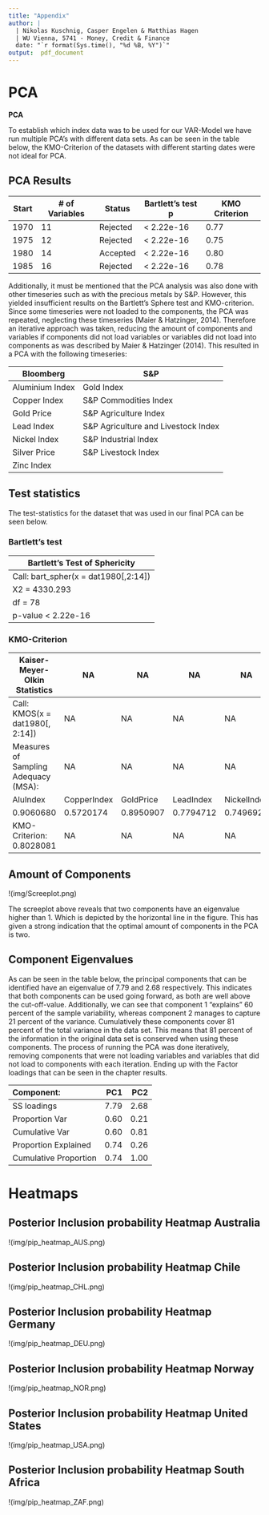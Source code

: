 ```yaml
---
title: "Appendix"
author: |
  | Nikolas Kuschnig, Casper Engelen & Matthias Hagen
  | WU Vienna, 5741 - Money, Credit & Finance
  date: "`r format(Sys.time(), "%d %B, %Y")`"
output:  pdf_document
---
```


# PCA  

**PCA**

To establish which index data was to be used for our VAR-Model we have run multiple PCA’s with different data sets. As can be seen in the table below, the KMO-Criterion of the datasets with different starting dates were not ideal for PCA. 

## PCA Results
| Start | # of Variables | Status | Bartlett's test p | KMO Criterion |
| --- | --- | --- | --- | --- |
| 1970 | 11 | Rejected | < 2.22e-16 | 0.77 |
| 1975 | 12 | Rejected | < 2.22e-16 | 0.75 |
| 1980 | 14 | Accepted | < 2.22e-16 | 0.80 |
| 1985 | 16 | Rejected | < 2.22e-16 | 0.78 |


Additionally, it must be mentioned that the PCA analysis was also done with other timeseries such as with the precious metals by S&P. However, this yielded insufficient results on the Bartlett’s Sphere test and KMO-criterion. Since some timeseries were not loaded to the components, the PCA was repeated, neglecting these timeseries (Maier & Hatzinger, 2014). Therefore an iterative approach was taken, reducing the amount of components and variables if components did not load variables or variables did not load into components as was described by Maier & Hatzinger (2014). This resulted in a PCA with the following timeseries:


| Bloomberg | S&P | 
| --- | --- |
| Aluminium Index | Gold Index |
| Copper Index | S&P Commodities Index |
| Gold Price | S&P Agriculture Index |
| Lead Index | S&P Agriculture and Livestock Index |
| Nickel Index | S&P Industrial Index |
| Silver Price | S&P Livestock Index |
| Zinc Index | |

##  Test statistics
The test-statistics for the dataset that was used in our final PCA can be seen below. 

### Bartlett's test
| Bartlett's Test of Sphericity |
| --- |
| Call: bart_spher(x = dat1980[,2:14]) |
| X2 = 4330.293                 |
| df = 78                       |
| p-value < 2.22e-16            |


### KMO-Criterion
| Kaiser-Meyer-Olkin Statistics | NA | NA | NA | NA | NA | NA | NA | NA | NA | NA | NA | NA |
| --- | --- | --- | --- | --- | --- | --- | --- | --- | --- | --- | --- | --- | --- | --- |
| Call: KMOS(x = dat1980[, 2:14])| NA | NA | NA | NA | NA | NA | NA | NA | NA | NA | NA | NA |
| Measures of Sampling Adequacy (MSA): | NA | NA | NA | NA | NA | NA | NA | NA | NA | NA | NA | NA |
| AluIndex | CopperIndex | GoldPrice | LeadIndex | NickelIndex | SilverPrice |SPIndex | SP.AgriIndex |SP.Agri.LiveIndex |SP.GoldIndex | SPIndustrialIndex |SP.LivestockIndex |ZincIndex |
| 0.9060680 | 0.5720174 | 0.8950907 | 0.7794712 | 0.7496926   | 0.8713319   | 0.8778559 | 0.7029208    | 0.7286195         | 0.8670121    | 0.8728420         | 0.6927517 | 0.7095550 |
| KMO-Criterion: 0.8028081             | NA          | NA        | NA        | NA          | NA          | NA        | NA           | NA                | NA  | NA | NA                | NA        |

##  Amount of Components

!(img/Screeplot.png)

The screeplot above reveals that two components have an eigenvalue higher than 1. Which is depicted by the horizontal line in the figure. This has given a strong indication that the optimal amount of components in the PCA is two.

##  Component Eigenvalues
As can be seen in the table below, the principal components that can be identified have an eigenvalue of 7.79 and 2.68 respectively. This indicates that both components can be used going forward, as both are well above the cut-off-value. Additionally, we can see that component 1 “explains” 60 percent of the sample variability, whereas component 2 manages to capture 21 percent of the variance. Cumulatively these components cover 81 percent of the total variance in the data set. This means that 81 percent of the information in the original data set is conserved when using these components.
The process of running the PCA was done iteratively, removing components that were not loading variables and variables that did not load to components with each iteration. Ending up with the Factor loadings that can be seen in the chapter results.

|Component:            |  PC1|  PC2|
|:---------------------|----:|----:|
|SS loadings           | 7.79| 2.68|
|Proportion Var        | 0.60| 0.21|
|Cumulative Var        | 0.60| 0.81|
|Proportion Explained  | 0.74| 0.26|
|Cumulative Proportion | 0.74| 1.00|

\newpage

#  Heatmaps

##  Posterior Inclusion probability Heatmap Australia

!(img/pip_heatmap_AUS.png)

##  Posterior Inclusion probability Heatmap Chile

!(img/pip_heatmap_CHL.png)

##  Posterior Inclusion probability Heatmap Germany

!(img/pip_heatmap_DEU.png)

##  Posterior Inclusion probability Heatmap Norway

!(img/pip_heatmap_NOR.png)

##  Posterior Inclusion probability Heatmap United States

!(img/pip_heatmap_USA.png)

##  Posterior Inclusion probability Heatmap South Africa

!(img/pip_heatmap_ZAF.png)
